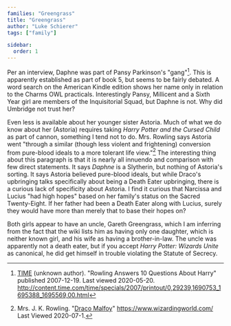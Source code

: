 ```yaml
---
families: "Greengrass"
title: "Greengrass"
author: "Luke Schierer"
tags: ["family"]

sidebar:
  order: 1
---
```



<Family surn={frontmatter.surn} />

Per an interview, Daphne was part of Pansy Parkinson's "gang"[^200520-1].  This
is apparently established as part of book 5, but seems to be fairly debated.  A
word search on the American Kindle edition shows her name only in relation to
the Charms OWL practicals.  Interestingly Pansy, Millicent and a Sixth Year girl
are members of the Inquisitorial Squad, but Daphne is not.  Why did Umbridge not
trust her?

Even less is available about her younger sister Astoria. Much of what we do know
about her (Astoria) requires taking _Harry Potter and the Cursed Child_ as part
of cannon, something I tend not to do.  Mrs. Rowling says Astoria went "through
a similar (though less violent and frightening) conversion from pure-blood
ideals to a more tolerant life view."[^200701-1] The interesting thing about
this paragraph is that it is nearly all innuendo and comparison with few direct
statements. It says *Daphne* is a Slytherin, but nothing of Astoria's sorting.
It says Astoria believed pure-blood ideals, but while Draco's upbringing talks
specifically about being a Death Eater upbringing, there is a curious lack of
specificity about Astoria. I find it curious that Narcissa and Lucius "had high
hopes" based on her family's status on the Sacred Twenty-Eight.  If her father
had been a Death Eater along with Lucius, surely they would have more than
merely that to base their hopes on?

Both girls appear to have an uncle, Gareth Greengrass, which I am inferring from
the fact that the wiki lists him as having only one daughter, which is neither
known girl, and his wife as having a brother-in-law.  The uncle was apparently
not a death eater, but if you accept _Harry Potter: Wizards Unite_ as
canonical, he did get himself in trouble violating the Statute of Secrecy.

[^200520-1]:  [TIME](http://time.com) (unknown author).  "Rowling Answers 10 Questions About Harry" published 2007-12-19.  Last viewed 2020-05-20.  http://content.time.com/time/specials/2007/printout/0,29239,1690753_1695388_1695569,00.html

[^200701-1]: Mrs. J. K. Rowling.
    "[Draco Malfoy](https://www.wizardingworld.com/writing-by-jk-rowling/draco-malfoy)"
    https://www.wizardingworld.com/ Last Viewed 2020-07-1.


